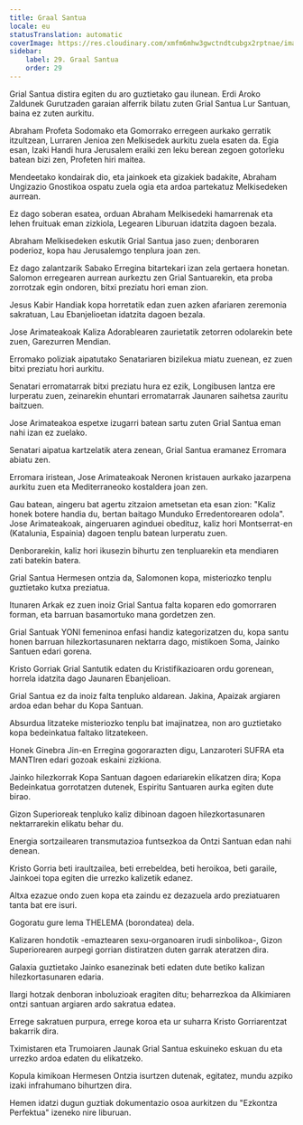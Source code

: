```yaml
---
title: Graal Santua
locale: eu
statusTranslation: automatic
coverImage: https://res.cloudinary.com/xmfm6mhw3gwctndtcubgx2rptnae/image/upload/v1741354419/small_cover_la_gran_rebelion_28716e29d2.webp
sidebar:
    label: 29. Graal Santua
    order: 29
---
```

Grial Santua distira egiten du aro guztietako gau ilunean. Erdi Aroko Zaldunek Gurutzaden garaian alferrik bilatu zuten Grial Santua Lur Santuan, baina ez zuten aurkitu.

Abraham Profeta Sodomako eta Gomorrako erregeen aurkako gerratik itzultzean, Lurraren Jenioa zen Melkisedek aurkitu zuela esaten da. Egia esan, Izaki Handi hura Jerusalem eraiki zen leku berean zegoen gotorleku batean bizi zen, Profeten hiri maitea.

Mendeetako kondairak dio, eta jainkoek eta gizakiek badakite, Abraham Ungizazio Gnostikoa ospatu zuela ogia eta ardoa partekatuz Melkisedeken aurrean.

Ez dago soberan esatea, orduan Abraham Melkisedeki hamarrenak eta lehen fruituak eman zizkiola, Legearen Liburuan idatzita dagoen bezala.

Abraham Melkisedeken eskutik Grial Santua jaso zuen; denboraren poderioz, kopa hau Jerusalemgo tenplura joan zen.

Ez dago zalantzarik Sabako Erregina bitartekari izan zela gertaera honetan. Salomon erregearen aurrean aurkeztu zen Grial Santuarekin, eta proba zorrotzak egin ondoren, bitxi preziatu hori eman zion.

Jesus Kabir Handiak kopa horretatik edan zuen azken afariaren zeremonia sakratuan, Lau Ebanjelioetan idatzita dagoen bezala.

Jose Arimateakoak Kaliza Adorablearen zaurietatik zetorren odolarekin bete zuen, Garezurren Mendian.

Erromako poliziak aipatutako Senatariaren bizilekua miatu zuenean, ez zuen bitxi preziatu hori aurkitu.

Senatari erromatarrak bitxi preziatu hura ez ezik, Longibusen lantza ere lurperatu zuen, zeinarekin ehuntari erromatarrak Jaunaren saihetsa zauritu baitzuen.

Jose Arimateakoa espetxe izugarri batean sartu zuten Grial Santua eman nahi izan ez zuelako.

Senatari aipatua kartzelatik atera zenean, Grial Santua eramanez Erromara abiatu zen.

Erromara iristean, Jose Arimateakoak Neronen kristauen aurkako jazarpena aurkitu zuen eta Mediterraneoko kostaldera joan zen.

Gau batean, aingeru bat agertu zitzaion ametsetan eta esan zion: "Kaliz honek botere handia du, bertan baitago Munduko Erredentorearen odola". Jose Arimateakoak, aingeruaren aginduei obedituz, kaliz hori Montserrat-en (Katalunia, Espainia) dagoen tenplu batean lurperatu zuen.

Denborarekin, kaliz hori ikusezin bihurtu zen tenpluarekin eta mendiaren zati batekin batera.

Grial Santua Hermesen ontzia da, Salomonen kopa, misteriozko tenplu guztietako kutxa preziatua.

Itunaren Arkak ez zuen inoiz Grial Santua falta koparen edo gomorraren forman, eta barruan basamortuko mana gordetzen zen.

Grial Santuak YONI femeninoa enfasi handiz kategorizatzen du, kopa santu honen barruan hilezkortasunaren nektarra dago, mistikoen Soma, Jainko Santuen edari gorena.

Kristo Gorriak Grial Santutik edaten du Kristifikazioaren ordu gorenean, horrela idatzita dago Jaunaren Ebanjelioan.

Grial Santua ez da inoiz falta tenpluko aldarean. Jakina, Apaizak argiaren ardoa edan behar du Kopa Santuan.

Absurdua litzateke misteriozko tenplu bat imajinatzea, non aro guztietako kopa bedeinkatua faltako litzatekeen.

Honek Ginebra Jin-en Erregina gogorarazten digu, Lanzaroteri SUFRA eta MANTIren edari gozoak eskaini zizkiona.

Jainko hilezkorrak Kopa Santuan dagoen edariarekin elikatzen dira; Kopa Bedeinkatua gorrotatzen dutenek, Espiritu Santuaren aurka egiten dute birao.

Gizon Superioreak tenpluko kaliz dibinoan dagoen hilezkortasunaren nektarrarekin elikatu behar du.

Energia sortzailearen transmutazioa funtsezkoa da Ontzi Santuan edan nahi denean.

Kristo Gorria beti iraultzailea, beti errebeldea, beti heroikoa, beti garaile, Jainkoei topa egiten die urrezko kalizetik edanez.

Altxa ezazue ondo zuen kopa eta zaindu ez dezazuela ardo preziatuaren tanta bat ere isuri.

Gogoratu gure lema THELEMA (borondatea) dela.

Kalizaren hondotik -emaztearen sexu-organoaren irudi sinbolikoa-, Gizon Superiorearen aurpegi gorrian distiratzen duten garrak ateratzen dira.

Galaxia guztietako Jainko esanezinak beti edaten dute betiko kalizan hilezkortasunaren edaria.

Ilargi hotzak denboran inboluzioak eragiten ditu; beharrezkoa da Alkimiaren ontzi santuan argiaren ardo sakratua edatea.

Errege sakratuen purpura, errege koroa eta ur suharra Kristo Gorriarentzat bakarrik dira.

Tximistaren eta Trumoiaren Jaunak Grial Santua eskuineko eskuan du eta urrezko ardoa edaten du elikatzeko.

Kopula kimikoan Hermesen Ontzia isurtzen dutenak, egitatez, mundu azpiko izaki infrahumano bihurtzen dira.

Hemen idatzi dugun guztiak dokumentazio osoa aurkitzen du "Ezkontza Perfektua" izeneko nire liburuan.

